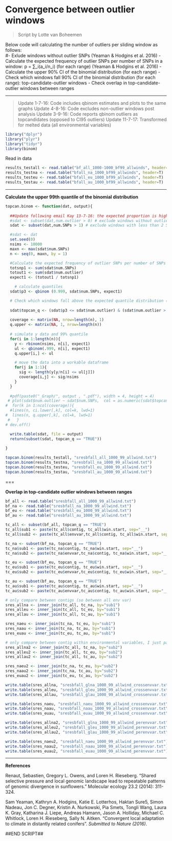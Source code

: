 Convergence between outlier windows
===  

> Script by Lotte van Boheemen  

Below code will calculating the number of outliers per sliding window as follows:  
#- Exlude windows without outlier SNPs (Yeaman & Hodgins et al. 2016)
- Calculate the expected frequency of outlier SNPs per number of SNPs in a window:  p = ∑_i(a_i/n_i) (for each range) (Yeaman & Hodgins et al. 2016)
- Calculate the upper 90% CI of the binomial distribution (for each range)
- Check which windows fall 90% CI of the binomial distribution (for each range): top-candidate-outlier windows
- Check overlap in top-candidate-outlier windows between ranges

---  

> Update 1-7-16: Code includes qbinom estimates and plots to the same graphs
> Update 4-8-16: Code excludes non-outlier windows post analysis
> Update 3-9-16: Code reports qbinom outliers as topcandidates (opposed to CI95 outliers)
> Update 11-7-17: Transformed for melted data (all environmental variables)

```r
library("dplyr")
library("plyr")
library("tidyr")
library(binom)
```


Read in data
```r
results_testall <- read.table("bf_all_1000-1000_bf99_allwinds", header=T)
results_testna <- read.table("bfall_na_1000_bf99_allwinds", header=T)
results_testeu <- read.table("bfall_eu_1000_bf99_allwinds", header=T)
results_testau <- read.table("bfall_au_1000_bf99_allwinds", header=T)
```

---   

**Calculate the upper 99th quantile of the binomial distribution**  

```r
topcan.binom <- function(dat, output){
  
  ##Update following email Kay 13-7-16: the expected proportion is highly reduced when excluding windows with no outliers from the start. Better to run analyses with these windows and exclude no-outlier windows later on. 
  #sdat <- subset(dat,num.outlier > 0) # exclude windows without outliers
  sdat <- subset(dat,num.SNPs > 1) # exclude windows with less than 2 SNPs

  #sdat <- dat
  set.seed(0)
  nsims <- 10000
  maxn <- max(sdat$num.SNPs)
  n <- seq(0, maxn, by = 1)

  #Calculate the expected frequency of outlier SNPs per number of SNPs in a window:  p = ∑_i(a_i/n_i)  
  totsnp1 <- sum(sdat$num.SNPs)
  totout1 <- sum(sdat$num.outlier)
  expect1 <- (totout1 / totsnp1)

    # calculate quantiles
  sdat$p3 <- qbinom (0.999, sdat$num.SNPs, expect1)

  # Check which windows fall above the expected quantile distribution (for each range): top-candidate-outlier windows
  
  sdat$topcan_q <- (sdat$p3 <= sdat$num.outlier) & (sdat$num.outlier > 1) # change 4-9-16: only call topcan when >1 outlier
  
  coverage <- matrix(NA, nrow=length(n), 1)
  q.upper <- matrix(NA, 1, nrow=length(n))
   
  # simulate y data and 99% quantile
  for(i in 1:length(n)){
    y <- rbinom(nsims, n[i], expect1)
    ul <- qbinom(.999, n[i], expect1)
    q.upper[i,] <- ul

    # move the data into a workable dataframe
    for(j in 1:1){
      sig <- length(y[y/n[i] <= ul[j]])
      coverage[i,j] <- sig/nsims
    }
  }
  
  #pdf(paste0("_Graph/", output , ".pdf"), width = 4, height = 4)
 # plot(sdat$num.outlier ~ sdat$num.SNPs,  col = as.numeric(sdat$topcan_q +1), xlab= "Number of SNPs per window", ylab="Number of log(bf) outliers", ylim = c(1,5))
#  for(k in 1:ncol(coverage)){
  #lines(n, ci.lower[,k], col=k, lwd=1)
#  lines(n, q.upper[,k], col=k, lwd=1)
 #   }
# dev.off() 

  write.table(sdat, file = output)
  return(subset(sdat, topcan_q == "TRUE"))
  
}
```

```r
topcan.binom(results_testall, "sresbfall_all_1000_99_allwind.txt")
topcan.binom(results_testna, "sresbfall_na_1000_99_allwind.txt")
topcan.binom(results_testeu, "sresbfall_eu_1000_99_allwind.txt")
topcan.binom(results_testau, "sresbfall_au_1000_99_allwind.txt")
```


===

**Overlap in top-candidate outlier windows between ranges**

```r
bf_all <- read.table("sresbfall_all_1000_99_allwind.txt")
bf_na <- read.table("sresbfall_na_1000_99_allwind.txt")
bf_eu <- read.table("sresbfall_eu_1000_99_allwind.txt")
bf_au <- read.table("sresbfall_au_1000_99_allwind.txt")

tc_all <- subset(bf_all, topcan_q == "TRUE")
tc_all$sub1 <- paste(tc_all$contig, tc_all$win.start, sep="__")
tc_all$sub2 <- paste(tc_all$envvar,tc_all$contig, tc_all$win.start, sep="__")

tc_na <- subset(bf_na, topcan_q == "TRUE")
tc_na$sub1 <- paste(tc_na$contig, tc_na$win.start, sep="__")
tc_na$sub2 <- paste(tc_na$envvar,tc_na$contig, tc_na$win.start, sep="__")

tc_eu <- subset(bf_eu, topcan_q == "TRUE")
tc_eu$sub1 <- paste(tc_eu$contig, tc_eu$win.start, sep="__")
tc_eu$sub2 <- paste(tc_eu$envvar,tc_eu$contig, tc_eu$win.start, sep="__")

tc_au <- subset(bf_au, topcan_q == "TRUE")
tc_au$sub1 <- paste(tc_au$contig, tc_au$win.start, sep="__")
tc_au$sub2 <- paste(tc_au$envvar,tc_au$contig, tc_au$win.start, sep="__")

# only compare between contigs (so between all env var) 
sres_allna <- inner_join(tc_all, tc_na, by="sub1")
sres_alleu <- inner_join(tc_all, tc_eu, by="sub1")
sres_allau <- inner_join(tc_all, tc_au, by="sub1")

sres_naeu <- inner_join(tc_na, tc_eu, by="sub1")
sres_naau <- inner_join(tc_na, tc_au, by="sub1")
sres_euau <- inner_join(tc_eu, tc_au, by="sub1")

# only compare between contig within environmental variables, I just paste the environmental variable to the window name
sres_allna2 <- inner_join(tc_all, tc_na, by="sub2")
sres_alleu2 <- inner_join(tc_all, tc_eu, by="sub2")
sres_allau2 <- inner_join(tc_all, tc_au, by="sub2")

sres_naeu2 <- inner_join(tc_na, tc_eu, by="sub2")
sres_naau2 <- inner_join(tc_na, tc_au, by="sub2")
sres_euau2 <- inner_join(tc_eu, tc_au, by="sub2")

write.table(sres_allna, "sresbfall_glna_1000_99_allwind_crossenvvar.txt")
write.table(sres_alleu, "sresbfall_gleu_1000_99_allwind_crossenvvar.txt")
write.table(sres_allau, "sresbfall_glau_1000_99_allwind_crossenvvar.txt")

write.table(sres_naeu, "sresbfall_naeu_1000_99_allwind_crossenvvar.txt")
write.table(sres_naau, "sresbfall_naau_1000_99_allwind_crossenvvar.txt")
write.table(sres_euau, "sresbfall_euau_1000_99_allwind_crossenvvar.txt")

write.table(sres_allna2, "sresbfall_glna_1000_99_allwind_perenvvar.txt")
write.table(sres_alleu2, "sresbfall_gleu_1000_99_allwind_perenvvar.txt")
write.table(sres_allau2, "sresbfall_glau_1000_99_allwind_perenvvar.txt")

write.table(sres_naeu2, "sresbfall_naeu_1000_99_allwind_perenvvar.txt")
write.table(sres_naau2, "sresbfall_naau_1000_99_allwind_perenvvar.txt")
write.table(sres_euau2, "sresbfall_euau_1000_99_allwind_perenvvar.txt")
```


---  

**References**  

Renaut, Sebastien, Gregory L. Owens, and Loren H. Rieseberg. "Shared selective pressure and local genomic landscape lead to repeatable patterns of genomic divergence in sunflowers." Molecular ecology 23.2 (2014): 311-324.

Sam Yeaman, Kathryn A. Hodgins, Katie E. Lotterhos, Haktan Sure5, Simon Nadeau, Jon C. Degner, Kristin A. Nurkowski, Pia Smets, Tongli Wang, Laura K. Gray, Katharina J. Liepe, Andreas Hamann, Jason A. Holliday, Michael C. Whitlock, Loren H. Rieseberg, Sally N. Aitken. "Convergent local adaptation to climate in distantly related conifers". *Submitted to Nature (2016)*.

##END SCRIPT##

